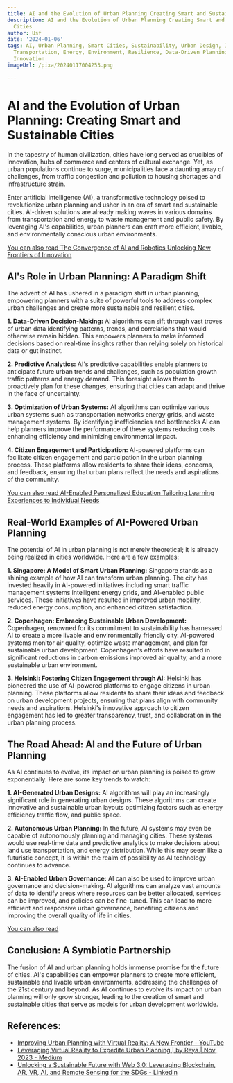 ```yaml
---
title: AI and the Evolution of Urban Planning Creating Smart and Sustainable Cities
description: AI and the Evolution of Urban Planning Creating Smart and Sustainable
  Cities
author: Usf
date: '2024-01-06'
tags: AI, Urban Planning, Smart Cities, Sustainability, Urban Design, Infrastructure,
  Transportation, Energy, Environment, Resilience, Data-Driven Planning, Technology,
  Innovation
imageUrl: /pixa/20240117004253.png

---
```

# **AI and the  Evolution of Urban Planning: Creating Smart and Sustainable Cities**

In the tapestry of human civilization, cities have long served as crucibles of innovation, hubs of commerce and centers  of cultural  exchange. Yet,  as urban populations continue  to surge, municipalities face a daunting  array of challenges,  from traffic  congestion and pollution to housing shortages and infrastructure strain.

Enter artificial intelligence  (AI), a transformative technology poised to revolutionize urban planning and usher  in an  era of smart and sustainable cities. AI-driven solutions are already making waves  in various domains from transportation and energy to  waste management and public safety. By  leveraging AI's capabilities, urban planners can craft  more efficient, livable, and environmentally conscious urban environments.

[You can  also read The Convergence of AI and Robotics Unlocking New  Frontiers of Innovation](The%20Convergence%20of%20AI%20and%20Robotics%20Unlocking%20New%20Frontiers%20of%20Innovation)


## **AI's Role  in  Urban Planning: A Paradigm Shift**

The advent of AI has ushered  in a paradigm shift in urban planning, empowering planners with a suite of powerful tools to address complex urban challenges and create more sustainable and resilient cities.

**1. Data-Driven Decision-Making:** AI algorithms can sift through vast troves of  urban data identifying patterns, trends, and correlations that would otherwise remain hidden. This empowers planners to make informed decisions based on real-time insights rather than relying solely on historical data or gut instinct.

**2. Predictive  Analytics:** AI's predictive capabilities enable planners to  anticipate future  urban trends and challenges, such as population growth  traffic patterns and energy demand. This foresight allows them to  proactively plan for these changes, ensuring that cities  can adapt and thrive in the face of uncertainty.

**3. Optimization of Urban Systems:** AI algorithms  can optimize various urban systems such as transportation networks energy grids, and waste management  systems. By identifying inefficiencies and bottlenecks AI can help planners improve the performance of these systems reducing costs enhancing efficiency and minimizing environmental  impact.

**4. Citizen Engagement and Participation:** AI-powered platforms can facilitate citizen  engagement and  participation in the urban  planning process. These  platforms allow  residents to share their ideas, concerns, and  feedback, ensuring that urban plans reflect  the needs  and aspirations of the community.

[You can also read AI-Enabled Personalized  Education Tailoring Learning Experiences to Individual Needs](AI-Enabled%20Personalized%20Education%20Tailoring%20Learning%20Experiences%20to%20Individual%20Needs)


## **Real-World Examples of AI-Powered Urban Planning**

The potential of AI in urban planning is not merely theoretical; it is already being realized in cities worldwide. Here are a few examples:

**1. Singapore: A Model of Smart Urban Planning:** Singapore stands as a shining example  of how AI can transform urban planning. The city has invested heavily in AI-powered initiatives including smart  traffic management systems intelligent energy grids, and AI-enabled public services. These initiatives have resulted in improved urban  mobility, reduced energy consumption, and enhanced citizen satisfaction.

**2. Copenhagen: Embracing Sustainable Urban Development:** Copenhagen, renowned  for its commitment to sustainability has harnessed AI to create a more livable and environmentally friendly city. AI-powered systems monitor air quality, optimize waste management, and plan for sustainable urban development.  Copenhagen's  efforts have resulted in significant reductions in  carbon emissions improved air quality,  and a more sustainable urban  environment.

**3. Helsinki: Fostering Citizen Engagement through AI:** Helsinki has pioneered the use of AI-powered platforms to engage citizens in urban  planning. These  platforms allow residents to share their  ideas  and feedback on urban  development projects,  ensuring  that plans align with community needs and aspirations. Helsinki's innovative approach  to citizen engagement has led to greater transparency, trust, and collaboration in the urban planning process.

## **The Road  Ahead: AI and the Future of Urban Planning**

As AI continues to evolve,  its  impact on urban planning is poised to grow exponentially. Here are some key trends to watch:

**1.  AI-Generated Urban Designs:** AI algorithms will play an increasingly significant role in generating urban designs. These algorithms can create innovative and sustainable urban layouts optimizing factors such as energy efficiency traffic  flow,  and public space.

**2. Autonomous Urban Planning:**  In the future, AI systems  may  even be capable of autonomously planning and  managing cities. These  systems would  use real-time data and predictive analytics to make decisions about  land use transportation, and energy distribution. While this may  seem like a futuristic concept, it is within the realm of possibility as AI technology continues to advance.

**3. AI-Enabled Urban Governance:** AI can also  be used to improve urban governance and decision-making. AI algorithms can analyze vast amounts of data  to identify areas where resources can  be better allocated, services can be improved, and policies can be fine-tuned. This can lead to more efficient and responsive urban governance, benefiting  citizens and improving the overall quality of life  in cities.

[You  can also read ]()


## **Conclusion: A Symbiotic Partnership**

The fusion of AI and urban planning holds immense promise for the future of cities. AI's capabilities can empower  planners to create more efficient, sustainable and livable urban environments, addressing  the challenges of the 21st century and beyond. As  AI continues to evolve its impact on urban planning will only grow stronger, leading to the creation of  smart  and sustainable cities that serve as models for urban development worldwide.

## References:
- [Improving Urban Planning with Virtual Reality: A New Frontier - YouTube](https://youtube.com/watch?v=BjSwuwatWBA)
- [Leveraging Virtual Reality to Expedite Urban Planning | by Reya | Nov, 2023 - Medium](https://medium.com/@reyatk/leveraging-virtual-reality-to-expedite-urban-planning-286e9ba04165)
- [Unlocking a Sustainable Future with Web 3.0: Leveraging Blockchain, AR, VR, AI, and Remote Sensing for the SDGs - LinkedIn](https://www.linkedin.com/pulse/unlocking-sustainable-future-web-30-leveraging-ar-vr-ai-meghawarna)
